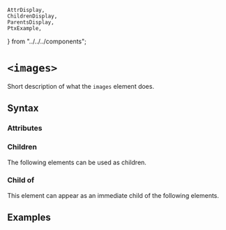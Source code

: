     AttrDisplay,
    ChildrenDisplay,
    ParentsDisplay,
    PtxExample,
} from "../../../components";

# `<images>`

Short description of what the `images` element does.

## Syntax

### Attributes

<AttrDisplay name="images" />

### Children

The following elements can be used as children.

<ChildrenDisplay name="images" />

### Child of

This element can appear as an immediate child of the following elements.

<ParentsDisplay name="images" />

## Examples

    